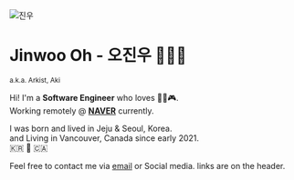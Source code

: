 <style>{`
.pic {
  border-radius: 100%;
}
@media (max-width: 640px) {
  .pic {
    display: block;
    margin: 0 auto;
  }
}
`}</style>

<picture>
  <source media="(max-width: 640px)" srcSet="https://ko.gravatar.com/userimage/12310251/6955fca916f4b53db4490db97f55381d.jpg" />
  <img src="https://ko.gravatar.com/userimage/12310251/6955fca916f4b53db4490db97f55381d.jpg?size=200" alt="진우" className="pic" />
</picture>

# Jinwoo Oh - 오진우 🧑🏻‍💻
<small>a.k.a. Arkist, Aki</small>

Hi! I'm a __Software Engineer__ who loves 🎸🎶🎮.  
Working remotely @ __[NAVER](https://naver.com)__ currently.

I was born and lived in Jeju & Seoul, Korea.   
and Living in Vancouver, Canada since early 2021.  
🇰🇷 🛫️ 🇨🇦

Feel free to contact me via [email](mailto:arkist@gmail.com) or Social media. links are on the header.
